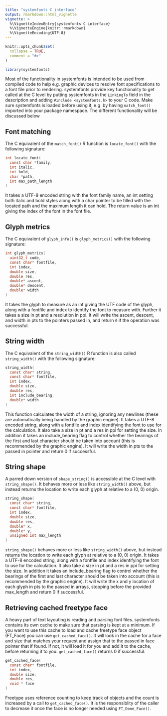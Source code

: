 ```yaml
---
title: "systemfonts C interface"
output: rmarkdown::html_vignette
vignette: >
  %\VignetteIndexEntry{systemfonts C interface}
  %\VignetteEngine{knitr::rmarkdown}
  %\VignetteEncoding{UTF-8}
---
```


```r
knitr::opts_chunk$set(
  collapse = TRUE,
  comment = "#>"
)
```

```r
library(systemfonts)
```

Most of the functionality in systemfonts is intended to be used from compiled
code to help e.g. graphic devices to resolve font specifications to a font file
prior to rendering. systemfonts provide key functionality to get called at the 
C level by putting systemfonts in the `LinkingTo` field in the description and
adding `#include <systemfonts.h>` to your C code. Make sure systemfonts is 
loaded before using it, e.g. by having `match_font()` imported into your package
namespace. The different functionality will be discussed below

## Font matching
The C equivalent of the `match_font()` R function is `locate_font()` with the
following signature:

```C
int locate_font(
  const char *family, 
  int italic, 
  int bold, 
  char *path, 
  int max_path_length
)
```

It takes a UTF-8 encoded string with the font family name, an int setting both
italic and bold styles along with a char pointer to be filled with the located
path and the maximum length it can hold. The return value is an int giving the
index of the font in the font file.

## Glyph metrics
The C equivalent of `glyph_info()` is `glyph_metrics()` with the following 
signature:

```C
int glyph_metrics(
  uint32_t code, 
  const char* fontfile, 
  int index, 
  double size, 
  double res, 
  double* ascent, 
  double* descent, 
  double* width
)
```

It takes the glyph to measure as an int giving the UTF code of the glyph, along
with a fontfile and index to identify the font to measure with. Further it takes
a size in pt and a resolution in ppi. It will write the ascent, descent, and 
width in pts to the pointers passed in, and return `0` if the operation was 
successful.

## String width
The C equivalent of the `string_width()` R function is also called 
`string_width()` with the following signature:

```C
string_width(
  const char* string, 
  const char* fontfile, 
  int index, 
  double size, 
  double res, 
  int include_bearing, 
  double* width
)
```

This function calculates the width of a string, ignoring any newlines (these are
automatically being handled by the graphic engine). It takes a UTF-8 encoded 
string, along with a fontfile and index identifying the font to use for the 
calculation. It also take a size in pt and a res in ppi for setting the size. In
addition it takes an include_bearing flag to control whether the bearings of the
first and last character should be taken into account (this is recommended by 
the graphic engine). It will write the width in pts to the passed in pointer and 
return 0 if successful.

## String shape
A parred down version of `shape_string()` is accessible at the C level with 
`string_shape()`. It behaves more or less like `string_width()` above, but 
instead returns the location to write each glyph at relative to a (0, 0) origin.

```C
string_shape(
  const char* string, 
  const char* fontfile, 
  int index, 
  double size, 
  double res, 
  double* x, 
  double* y, 
  unsigned int max_length
)
```

`string_shape()` behaves more or less like `string_width()` above, but instead 
returns the location to write each glyph at relative to a (0, 0) origin. It 
takes a UTF-8 encoded string, along with a fontfile and index identifying the 
font to use for the calculation. It also take a size in pt and a res in ppi for 
setting the size. In addition it takes an include_bearing flag to control 
whether the bearings of the first and last character should be taken into 
account (this is recommended by the graphic engine). It will write the x and y
location of each glyph in pts to the passed in arrays, stopping before the 
provided max_length and return 0 if successful.

## Retrieving cached freetype face
A heavy part of text layouting is reading and parsing font files. systemfonts 
contains its own cache to make sure that parsing is kept at a minimum. If you
want to use this cache to load and cache freetype face object (FT_Face) you can
use `get_cached_face()`. It will look in the cache for a face and size that 
matches your request and assign that to the passed in face pointer that if 
found. If not, it will load it for you and add it to the cache, before returning
it to you. `get_cached_face()` returns 0 if successful.

```C
get_cached_face(
  const char* fontfile, 
  int index, 
  double size, 
  double res,
  void * face
)
```

Freetype uses reference counting to keep track of objects and the count is 
increased by a call to `get_cached_face()`. It is the responsiblity of the 
caller to decrease it once the face is no longer needed using `FT_Done_Face()`.
